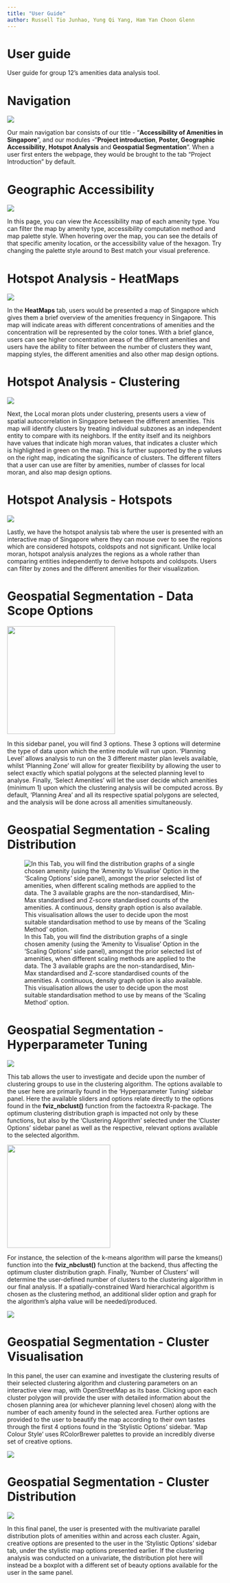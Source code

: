 ```yaml
---
title: "User Guide"
author: Russell Tio Junhao, Yung Qi Yang, Ham Yan Choon Glenn
---
```


# User guide

User guide for group 12’s amenities data analysis tool.

# Navigation

![](images/clipboard-1265827130.png)

Our main navigation bar consists of our title - “**Accessibility of Amenities in Singapore**”, and our modules -”**Project introduction**, **Poster, Geographic Accessibility**, **Hotspot Analysis** and **Geospatial Segmentation**”. When a user first enters the webpage, they would be brought to the tab “Project Introduction” by default. 

# Geographic Accessibility 

![](images/clipboard-901742359.png)

In this page, you can view the Accessibility map of each amenity type. You can filter the map by amenity type, accessibility computation method and map palette style. When hovering over the map, you can see the details of that specific amenity location, or the accessibility value of the hexagon. Try changing the palette style around to Best match your visual preference.

# Hotspot Analysis - HeatMaps

![](images/clipboard-2234043038.png)

In the **HeatMaps** tab, users would be presented a map of Singapore which gives them a brief overview of the amenities frequency in Singapore. This map will indicate areas with different concentrations of amenities and the concentration will be represented by the color tones. With a brief glance, users can see higher concentration areas of the different amenities and users have the ability to filter between the number of clusters they want, mapping styles, the different amenities and also other map design options. 

# Hotspot Analysis - Clustering

![](images/clipboard-3094844586.png)

Next, the Local moran plots under clustering, presents users a view of spatial autocorrelation in Singapore between the different amenities. This map will identify clusters by treating individual subzones as an independent entity to compare with its neighbors. If the entity itself and its neighbors have values that indicate high moran values, that indicates a cluster which is highlighted in green on the map. This is further supported by the p values on the right map, indicating the significance of clusters. The different filters that a user can use are filter by amenities, number of classes for local moran, and also map design options. 

# Hotspot Analysis - Hotspots

![](images/clipboard-2444266903.png)

Lastly, we have the hotspot analysis tab where the user is presented with an interactive map of Singapore where they can mouse over to see the regions which are considered hotspots, coldspots and not significant. Unlike local moran, hotspot analysis analyzes the regions as a whole rather than comparing entities independently to derive hotspots and coldspots. Users can filter by zones and the different amenities for their visualization. 

# Geospatial Segmentation - Data Scope Options

![](images/clipboard-1403519661.png){width="251"}

In this sidebar panel, you will find 3 options. These 3 options will determine the type of data upon which the entire module will run upon. ‘Planning Level’ allows analysis to run on the 3 different master plan levels available, whilst ‘Planning Zone’ will allow for greater flexibility by allowing the user to select exactly which spatial polygons at the selected planning level to analyse. Finally, ‘Select Amenities’ will let the user decide which amenities (minimum 1) upon which the clustering analysis will be computed across. By default, ‘Planning Area’ and all its respective spatial polygons are selected, and the analysis will be done across all amenities simultaneously.

# Geospatial Segmentation - Scaling Distribution

![In this Tab, you will find the distribution graphs of a single chosen amenity (using the ‘Amenity to Visualise’ Option in the ‘Scaling Options’ side panel), amongst the prior selected list of amenities, when different scaling methods are applied to the data. The 3 available graphs are the non-standardised, Min-Max standardised and Z-score standardised counts of the amenities. A continuous, density graph option is also available. This visualisation allows the user to decide upon the most suitable standardisation method to use by means of the ‘Scaling Method’ option.](images/clipboard-514428886.png)

# Geospatial Segmentation - Hyperparameter Tuning

![](images/clipboard-3461081397.png)

This tab allows the user to investigate and decide upon the number of clustering groups to use in the clustering algorithm. The options available to the user here are primarily found in the ‘Hyperparameter Tuning’ sidebar panel. Here the available sliders and options relate directly to the options found in the **fviz_nbclust()** function from the factoextra R-package. The optimum clustering distribution graph is impacted not only by these functions, but also by the ‘Clustering Algorithm’ selected under the ‘Cluster Options’ sidebar panel as well as the respective, relevant options available to the selected algorithm.

![](https://lh7-us.googleusercontent.com/6uMN4XhJ4DKPCJosT8ivYXWqTbvkMZo8_9IN5gUb9SjoqpG8JMghP76D5vJZAwXDKYYOaobR7slyS5Q9sx1mwi2u0uK-Iv786GfaleRdrBuUl6c8ljbHM6KK-fSUYU6g9zODmUKEtkuQY95cmHoCe9g){width="240"}

For instance, the selection of the k-means algorithm will parse the kmeans() function into the **fviz_nbclust()** function at the backend, thus affecting the optimum cluster distribution graph. Finally, ‘Number of Clusters’ will determine the user-defined number of clusters to the clustering algorithm in our final analysis. If a spatially-constrained Ward hierarchical algorithm is chosen as the clustering method, an additional slider option and graph for the algorithm’s alpha value will be needed/produced.

![](images/clipboard-4004446248.png)

# Geospatial Segmentation - Cluster Visualisation

In this panel, the user can examine and investigate the clustering results of their selected clustering algorithm and clustering parameters on an interactive view map, with OpenStreetMap as its base. Clicking upon each cluster polygon will provide the user with detailed information about the chosen planning area (or whichever planning level chosen) along with the number of each amenity found in the selected area. Further options are provided to the user to beautify the map according to their own tastes through the first 4 options found in the ‘Stylistic Options’ sidebar. ‘Map Colour Style’ uses RColorBrewer palettes to provide an incredibly diverse set of creative options.

![](images/clipboard-4011095794.png)

# Geospatial Segmentation - Cluster Distribution

![](images/clipboard-3642803996.png)

In this final panel, the user is presented with the multivariate parallel distribution plots of amenities within and across each cluster. Again, creative options are presented to the user in the ‘Stylistic Options’ sidebar tab, under the stylistic map options presented earlier. If the clustering analysis was conducted on a univariate, the distribution plot here will instead be a boxplot with a different set of beauty options available for the user in the same panel.
